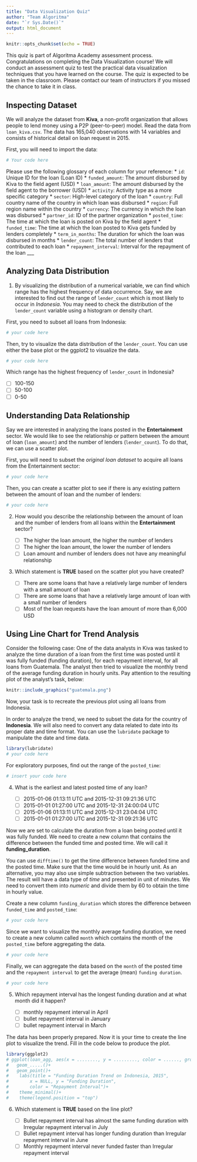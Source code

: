 ```yaml
---
title: "Data Visualization Quiz"
author: "Team Algoritma"
date: "`r Sys.Date()`"
output: html_document
---
```


```r
knitr::opts_chunk$set(echo = TRUE)
```

This quiz is part of Algoritma Academy assessment process. Congratulations on completing the Data Visualization course! We will conduct an assessment quiz to test the practical data visualization techniques that you have learned on the course. The quiz is expected to be taken in the classroom. Please contact our team of instructors if you missed the chance to take it in class.

## Inspecting Dataset
 
We will analyze the dataset from **Kiva**, a non-profit organization that allows people to lend money using a P2P (peer-to-peer) model. Read the data from `loan_kiva.csv`. The data has 165,040 observations with 14 variables and consists of historical detail on loan request in 2015. 

First, you will need to import the data:
```r
# Your code here
```

Please use the following glossary of each column for your reference:
* `id`: Unique ID for the loan (Loan ID)
* `funded_amount`: The amount disbursed by Kiva to the field agent (USD)
* `loan_amount`: The amount disbursed by the field agent to the borrower (USD)
* `activity`: Activity type as a more specific category
* `sector`: High-level category of the loan
* `country`: Full country name of the country in which loan was disbursed
* `region`: Full region name within the country
* `currency`: The currency in which the loan was disbursed
* `partner_id`: ID of the partner organization
* `posted_time`: The time at which the loan is posted on Kiva by the field agent
* `funded_time`: The time at which the loan posted to Kiva gets funded by lenders completely
* `term_in_months`: The duration for which the loan was disbursed in months
* `lender_count`: The total number of lenders that contributed to each loan
* `repayment_interval`: Interval for the repayment of the loan
___

## Analyzing Data Distribution

1. By visualizing the distribution of a numerical variable, we can find which range has the highest frequency of data occurrence. Say, we are interested to find out the range of `lender_count` which is most likely to occur in *Indonesia*. You may need to check the distribution of the `lender_count` variable using a histogram or density chart.

First, you need to subset all loans from Indonesia:
```r
# your code here
```
    
Then, try to visualize the data distribution of the `lender_count`. You can use either the base plot or the ggplot2 to visualize the data.
```r
# your code here
```
    
Which range has the highest frequency of `lender_count` in Indonesia?
    
   - [ ] 100-150
   - [ ] 50-100
   - [ ] 0-50

## Understanding Data Relationship

Say we are interested in analyzing the loans posted in the **Entertainment** sector. We would like to see the relationship or pattern between the amount of loan (`loan_amount`) and the number of lenders (`lender_count`). To do that, we can use a scatter plot.

First, you will need to subset the *original loan dataset* to acquire all loans from the Entertainment sector:
```r
# your code here
```
    
Then, you can create a scatter plot to see if there is any existing pattern between the amount of loan and the number of lenders:
```r
# your code here
```

2. How would you describe the relationship between the amount of loan and the number of lenders from all loans within the **Entertainment** sector?  
   - [ ] The higher the loan amount, the higher the number of lenders
   - [ ] The higher the loan amount, the lower the number of lenders
   - [ ] Loan amount and number of lenders does not have any meaningful relationship

3. Which statement is **TRUE** based on the scatter plot you have created?

   - [ ] There are some loans that have a relatively large number of lenders with a small amount of loan
   - [ ] There are some loans that have a relatively large amount of loan with a small number of lenders
   - [ ] Most of the loan requests have the loan amount of more than 6,000 USD

## Using Line Chart for Trend Analysis

Consider the following case: One of the data analysts in Kiva was tasked to analyze the time duration of a loan from the first time was posted until it was fully funded (funding duration), for each repayment interval, for all loans from Guatemala. The analyst then tried to visualize the monthly trend of the average funding duration in hourly units. Pay attention to the resulting plot of the analyst’s task, below:

```r
knitr::include_graphics("guatemala.png")
```

Now, your task is to recreate the previous plot using all loans from Indonesia.

In order to analyze the trend, we need to subset the data for the country of **Indonesia**. We will also need to convert any data related to date into its proper date and time format. You can use the `lubridate` package to manipulate the date and time data.

```r
library(lubridate)
# your code here
```

For exploratory purposes, find out the range of the `posted_time`:

```r
# insert your code here
```

4. What is the earliest and latest posted time of any loan?

   - [ ] 2015-01-06 01:13:11 UTC and 2015-12-31 09:21:36 UTC
   - [ ] 2015-01-01 01:27:00 UTC and 2015-12-31 24:00:04 UTC
   - [ ] 2015-01-06 01:13:11 UTC and 2015-12-31 23:04:04 UTC
   - [ ] 2015-01-01 01:27:00 UTC and 2015-12-31 09:21:36 UTC

Now we are set to calculate the duration from a loan being posted until it was fully funded. We need to create a new column that contains the difference between the funded time and posted time. We will call it **funding_duration**.  

You can use `difftime()` to get the time difference between funded time and the posted time. Make sure that the time would be in hourly unit. As an alternative, you may also use simple subtraction between the two variables. The result will have a data type of *time* and presented in unit of minutes. We need to convert them into *numeric* and divide them by 60 to obtain the time in hourly value.

Create a new column `funding_duration` which stores the difference between `funded_time` and `posted_time`: 
```r
# your code here
```

Since we want to visualize the monthly average funding duration, we need to create a new column called `month` which contains the month of the `posted_time` before aggregating the data. 
```r
# your code here
```

Finally, we can aggregate the data based on the `month` of the posted time and the `repayment interval` to get the average (mean) `funding duration`. 
```r
# your code here
```

5. Which repayment interval has the longest funding duration and at what month did it happen?

   - [ ] monthly repayment interval in April
   - [ ] bullet repayment interval in January
   - [ ] bullet repayment interval in March

The data has been properly prepared. Now it is your time to create the line plot to visualize the trend. Fill in the code below to produce the plot.

```r
library(ggplot2)
# ggplot(loan_agg, aes(x = ........, y = ........., color = ......, group = repayment_interval))+
#   geom_.....()+
#   geom_point()+
#    labs(title = "Funding Duration Trend on Indonesia, 2015",
#        x = NULL, y = "Funding Duration",
#        color = "Repayment Interval")+
#    theme_minimal()+
#    theme(legend.position = "top")
```

6. Which statement is **TRUE** based on the line plot?

   - [ ] Bullet repayment interval has almost the same funding duration with Irregular repayment interval in July
   - [ ] Bullet repayment interval has longer funding duration than Irregular repayment interval in June
   - [ ] Monthly repayment interval never funded faster than Irregular repayment interval

